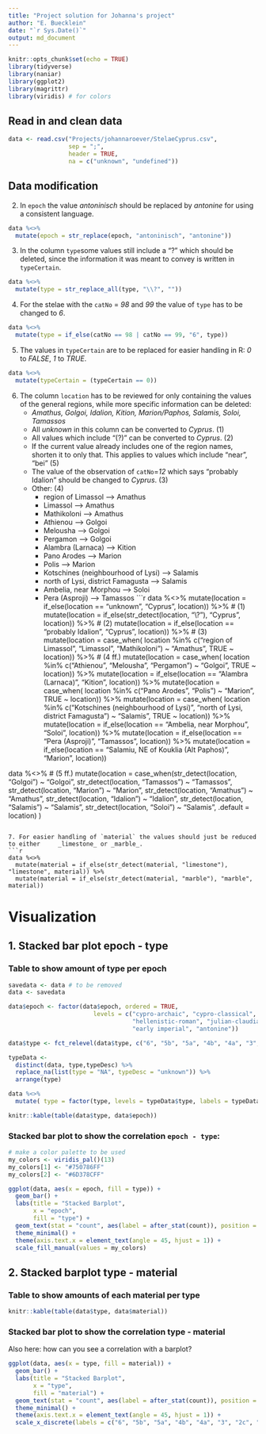 ```yaml
---
title: "Project solution for Johanna's project"
author: "E. Buecklein"
date: "`r Sys.Date()`"
output: md_document
---
```


```r
knitr::opts_chunk$set(echo = TRUE)
library(tidyverse)
library(naniar)
library(ggplot2)
library(magrittr)
library(viridis) # for colors
```

## Read in and clean data
```r
data <- read.csv("Projects/johannaroever/StelaeCyprus.csv", 
                 sep = ";", 
                 header = TRUE,
                 na = c("unknown", "undefined"))
```

## Data modification

2. In `epoch` the value _antoninisch_ should be replaced by _antonine_ for using a consistent language.    
  ```r
  data %<>%
    mutate(epoch = str_replace(epoch, "antoninisch", "antonine"))
  ```

3. In the column `type`some values still include a "?" which should be deleted, since the information it was meant to convey is written in `typeCertain`.   
  ```r
  data %<>%
    mutate(type = str_replace_all(type, "\\?", ""))
  
  ```

4. For the stelae with the `catNo` =  _98_ and _99_ the value of `type` has to be changed to _6_.   
```r
data %<>%
  mutate(type = if_else(catNo == 98 | catNo == 99, "6", type))
```


5. The values in `typeCertain` are to be replaced for easier handling in R: _0_ to _FALSE_, _1_ to _TRUE_.   
```r
data %<>%
  mutate(typeCertain = (typeCertain == 0))
```

6. The column `location` has to be reviewed for only containing the values of the general regions, while more specific information can be deleted: 
    * _Amathus, Golgoi, Idalion, Kition, Marion/Paphos, Salamis, Soloi, Tamassos_
    * All _unknown_ in this column can be converted to _Cyprus_. (1) 
    * All values which include "(?)" can be converted to _Cyprus_. (2) 
    * If the current value already includes one of the region names, shorten it to only that. This applies to values which include  "near", "bei" (5) 
    * The value of the observation of `catNo`=_12_ which says "probably Idalion" should be changed to _Cyprus_. (3) 
    * Other: (4) 
        * region of Limassol --> Amathus
        * Limassol --> Amathus
        * Mathikoloni --> Amathus  
        * Athienou --> Golgoi
        * Melousha --> Golgoi
        * Pergamon --> Golgoi  
        * Alambra (Larnaca) --> Kition
        * Pano Arodes --> Marion
        * Polis --> Marion  
        * Kotschines (neighbourhood of Lysi) --> Salamis
        * north of Lysi, district Famagusta --> Salamis    
        * Ambelia, near Morphou --> Soloi  
        * Pera (Asproji) --> Tamassos
```r
data %<>%
  mutate(location = if_else(location == "unknown", "Cyprus", location)) %>% # (1)
  mutate(location = if_else(str_detect(location, "\\?"), "Cyprus", location)) %>% # (2)
  mutate(location = if_else(location == "probably Idalion", "Cyprus", location)) %>% # (3)
  mutate(location = case_when(
    location %in% c("region of Limassol", "Limassol", "Mathikoloni") ~ "Amathus", TRUE ~ location)) %>% # (4 ff.)
  mutate(location = case_when(
    location %in% c("Athienou", "Melousha", "Pergamon") ~ "Golgoi", TRUE ~ location)) %>%
  mutate(location = if_else(location == "Alambra (Larnaca)", "Kition", location)) %>%
  mutate(location = case_when(
    location %in% c("Pano Arodes", "Polis") ~ "Marion", TRUE ~ location)) %>%
  mutate(location = case_when(
    location %in% c("Kotschines (neighbourhood of Lysi)", "north of Lysi, district Famagusta") ~ "Salamis", TRUE ~ location)) %>%
  mutate(location = if_else(location == "Ambelia, near Morphou", "Soloi", location)) %>%
  mutate(location = if_else(location == "Pera (Asproji)", "Tamassos", location)) %>%
  mutate(location = if_else(location == "Salamiu, NE of Kouklia (Alt Paphos)", "Marion", location))

data %<>% # (5 ff.)
  mutate(location = case_when(str_detect(location, "Golgoi") ~ "Golgoi",
                              str_detect(location, "Tamassos") ~ "Tamassos",
                              str_detect(location, "Marion") ~ "Marion",
                              str_detect(location, "Amathus") ~ "Amathus",
                              str_detect(location, "Idalion") ~ "Idalion",
                              str_detect(location, "Salamis") ~ "Salamis",
                              str_detect(location, "Soloi") ~ "Salamis",
                              .default = location)
         )
```

7. For easier handling of `material` the values should just be reduced to either     _limestone_ or _marble_.
```r
data %<>%
  mutate(material = if_else(str_detect(material, "limestone"), "limestone", material)) %>%
  mutate(material = if_else(str_detect(material, "marble"), "marble", material))
```

# Visualization

## 1. Stacked bar plot epoch - type

### Table to show amount of type per epoch
```r
savedata <- data # to be removed
data <- savedata

data$epoch <- factor(data$epoch, ordered = TRUE, 
                        levels = c("cypro-archaic", "cypro-classical", "hellenistic",
                                   "hellenistic-roman", "julian-claudian", 
                                   "early imperial", "antonine"))

data$type <- fct_relevel(data$type, c("6", "5b", "5a", "4b", "4a", "3", "2c", "2b", "2a", "2", "1b", "1a", "not defined"))

typeData <- 
  distinct(data, type,typeDesc) %>% 
  replace_na(list(type = "NA", typeDesc = "unknown")) %>%
  arrange(type)

data %<>% 
  mutate( type = factor(type, levels = typeData$type, labels = typeData$typeDesc))

knitr::kable(table(data$type, data$epoch))
```

### Stacked bar plot to show the correlation `epoch - type`:

```r
# make a color palette to be used
my_colors <- viridis_pal()(13)
my_colors[1] <- "#750786FF"
my_colors[2] <- "#6D378CFF"

ggplot(data, aes(x = epoch, fill = type)) +
  geom_bar() +
  labs(title = "Stacked Barplot",
       x = "epoch",
       fill = "type") +
  geom_text(stat = "count", aes(label = after_stat(count)), position = position_stack(vjust = 0.6), size = 2) +
  theme_minimal() + 
  theme(axis.text.x = element_text(angle = 45, hjust = 1)) +
  scale_fill_manual(values = my_colors)
```

## 2. Stacked barplot type - material

### Table to show amounts of each material per type

```r
knitr::kable(table(data$type, data$material))
```

### Stacked bar plot to show the correlation type - material

Also here: how can you see a correlation with a barplot?

```r
ggplot(data, aes(x = type, fill = material)) +
  geom_bar() +
  labs(title = "Stacked Barplot",
       x = "type",
       fill = "material") +
  geom_text(stat = "count", aes(label = after_stat(count)), position = position_stack(vjust = 0.6), size = 2) +
  theme_minimal() +
  theme(axis.text.x = element_text(angle = 45, hjust = 1)) +
  scale_x_discrete(labels = c("6", "5b", "5a", "4b", "4a", "3", "2c", "2b", "2a", "2", "1b", "1a", "not defined"))
```
